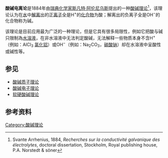 '''酸碱电离论'''是1884年由[[瑞典|瑞典]][[化学家|化学家]][[斯凡特·奥古斯特·阿伦尼乌斯|斯凡特·阿伦尼乌斯]]提出的一种[[酸碱理论|酸碱理论]]<ref>Svante Arrhenius, 1884, ''Recherches sur la conductivité galvanique des électrolytes'', doctoral dissertation, Stockholm, Royal publishing house, P.A. Norstedt & söner</ref>，该理论认为在[[水|水]]中[[解离|解离]]出的正[[离子|离子]]全是H<sup>+</sup>的[[化合物|化合物]]为酸；解离出的负离子全是OH<sup>−</sup>的化合物称为碱。

该理论是目前应用最为广泛的一种理论，但是它具有很多局限性，例如它把酸与碱只限制為[[水溶液|水溶液]]，在非水溶液中无法判定酸碱，无法解释一些物质本身不含H<sup>+</sup>（例如：AlCl<sub>3</sub> [[氯化铝|氯化铝]]）或OH<sup>−</sup>（例如：Na<sub>2</sub>CO<sub>3</sub>，[[碳酸钠|碳酸钠]]）却在水溶液中呈酸性或碱性等。

== 参见 ==
*[[酸碱质子理论|酸碱质子理论]]
*[[酸碱电子理论|酸碱电子理论]]
* [[软硬酸碱理论|软硬酸碱理论]]

== 参考资料 ==
{{reflist}}

[[Category:酸碱理论|Category:酸碱理论]]